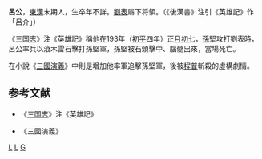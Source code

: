 '''呂公'''，[[東漢|東漢]]末期人，生卒年不詳。[[劉表|劉表]]屬下将領。（《後漢書》注引《英雄記》作「呂介」）

《[[三国志|三国志]]》注《英雄記》稱他在193年（[[初平_(年号)|初平]]四年）[[正月初七|正月初七]]，[[孫堅|孫堅]]攻打劉表時，呂公率兵以滾木雷石擊打孫堅軍，孫堅被石頭擊中、腦髓出來，當場死亡。 

在小說《[[三國演義|三國演義]]》中則是增加他率軍追擊孫堅軍，後被[[程普|程普]]斬殺的虛構劇情。

==参考文献==
*《[[三国志|三国志]]》注《英雄記》

*《三國演義》

{{漢朝人物小作品}}
[[Category:東漢軍事人物|L]]
[[Category:三國軍事人物|L]]
[[Category:呂姓|G]]